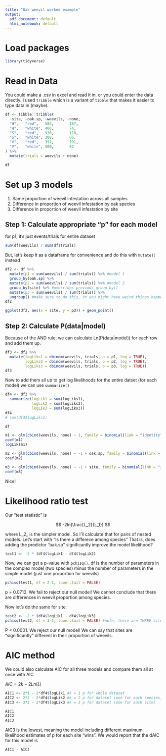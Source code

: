 ```yaml
---
title: "Oak weevil worked example"
output:
  pdf_document: default
  html_notebook: default
---
```


# Load packages

```r
library(tidyverse)
```


# Read in Data

You could make a .csv in excel and read it in, or you could enter the data directly.  I used `tribble` which is a variant of `tibble` that makes it easier to type data in (maybe).

```r
df <- tibble::tribble(
  ~site, ~oak.sp, ~weevils, ~none,
  "H",   "red",   584,       187,
  "H",   "white", 406,       74,
  "S",   "red",   910,       118,
  "S",   "white", 308,       66,
  "V",   "red",   391,       101,
  "V",   "white", 500,       82
) %>% 
  mutate(trials = weevils + none)

df
```

# Set up 3 models

1. Same proportion of weevil infestation across all samples
2. Difference in proportion of weevil infestation by oak species
3. Difference in proportion of weevil infestation by site

## Step 1: Calculate appropriate "p" for each model

for p1, it's just events/trials for entire dataset

```r
sum(df$weevils) / sum(df$trials)
```

But, let's keep it as a dataframe for convenience and do this with `mutate()` instead

```r
df2 <- df %>%
  mutate(p1 = sum(weevils) / sum(trials)) %>% #model 1
  group_by(oak.sp) %>% 
  mutate(p2 = sum(weevils) / sum(trials)) %>% #model 2
  group_by(site) %>% #overrides previous group_by()
  mutate(p3 = sum(weevils) / sum(trials)) %>% 
  ungroup() #make sure to do this, or you might have weird things happening later
df2
```
```r
ggplot(df2, aes(x = site, y = p3)) + geom_point()
```

## Step 2: Calculate P(data|model)

Because of the AND rule, we can calculate Ln(P(data|model)) for each row and add them up.

```r
df3 <- df2 %>% 
  mutate(logLiks1 = dbinom(weevils, trials, p = p1, log = TRUE),
         logLiks2 = dbinom(weevils, trials, p = p2, log = TRUE),
         logLiks3 = dbinom(weevils, trials, p = p3, log = TRUE))
df3
```

Now to add them all up to get log likelihoods for the entire datset (for each model) we can use `summarize()`

```r
df4 <- df3 %>% 
  summarize(logLik1 = sum(logLiks1),
            logLik2 = sum(logLiks2),
            logLik3 = sum(logLiks3))
df4
# sum(df3$logLiks1)
```

```r
df

m1 <- glm(cbind(weevils, none) ~ 1, family = binomial(link = "identity"), data = df)
coef(m1)
logLik(m1)

m2 <- glm(cbind(weevils, none) ~ -1 + oak.sp, family = binomial(link = "identity"), data = df)
coef(m2)

m3 <- glm(cbind(weevils, none) ~ -1 + site, family = binomial(link = "identity"), data = df)
coef(m3)
```


Nice!

# Likelihood ratio test

Our "test statistic" is

$$
-2ln(\frac{L_2}{L_1})
$$

where L_2_ is the simpler model. So I'll calculate that for pairs of nested models.  Let's start with "Is there a differece among species"  That is, does adding the predictor "oak.sp" significantly improve the model likelihood?

```r
test1 <- -2 * (df4$logLik1 - df4$logLik2)
```

Now, we can get a p-value with `pchisq()`.  df is the number of parameters in the complex model (two species) minus the number of parameters in the simple model (just one proportion for weevils)

```r
pchisq(test1, df = 2-1, lower.tail = FALSE)
```

p = 0.0713.  We fail to reject our null model!  We cannot conclude that there are differences in weevil proportion among species.

Now let's do the same for site:

```r
test2 <- -2 * (df4$logLik1 - df4$logLik3)
pchisq(test2, df = 3-1, lower.tail = FALSE) #note, there are THREE sites, so df = 2
```

P < 0.0001.  We reject our null model!  We can say that sites are "significantly" different in their proportion of weevils.

# AIC method

We could also calculate AIC for all three models and compare them all at once with AIC

$AIC = 2k - 2Ln(L)$

```r
AIC1 <- 2*1 - 2*df4$logLik1 #k = 1 p for whole dataset
AIC2 <- 2*2 - 2*df4$logLik2 #k = 2 p for dataset (one for each species)
AIC3 <- 3*2 - 2*df4$logLik3 #k = 3 p for dataset (one for each site)

AIC1
AIC2
AIC3
```

AIC3 is the lowest, meaning the model including different maximum likelihood estimates of p for each site "wins".  We would report that the dAIC for this model is 

```r
AIC1 - AIC3
```
